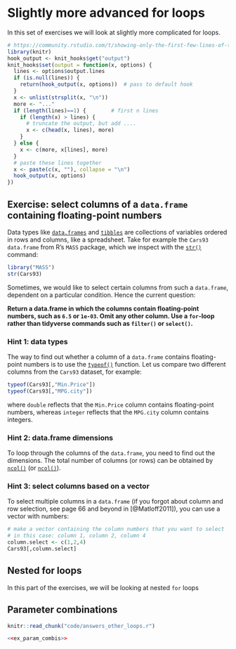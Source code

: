 # Slightly more advanced for loops
In this set of exercises we will look at slightly more complicated for loops. 

```r
# https://community.rstudio.com/t/showing-only-the-first-few-lines-of-the-results-of-a-code-chunk/6963
library(knitr)
hook_output <- knit_hooks$get("output")
knit_hooks$set(output = function(x, options) {
  lines <- options$output.lines
  if (is.null(lines)) {
    return(hook_output(x, options))  # pass to default hook
  }
  x <- unlist(strsplit(x, "\n"))
  more <- "..."
  if (length(lines)==1) {        # first n lines
    if (length(x) > lines) {
      # truncate the output, but add ....
      x <- c(head(x, lines), more)
    }
  } else {
    x <- c(more, x[lines], more)
  }
  # paste these lines together
  x <- paste(c(x, ""), collapse = "\n")
  hook_output(x, options)
})
```

## Exercise: select columns of a `data.frame` containing floating-point numbers
Data types like [`data.frames`](https://stat.ethz.ch/R-manual/R-devel/library/base/html/data.frame.html) and [`tibbles`](https://tibble.tidyverse.org/) are collections of variables ordered in rows and columns, like a spreadsheet. Take for example the `Cars93` `data.frame` from R's `MASS` package, which we inspect with the [`str()`](https://stat.ethz.ch/R-manual/R-devel/library/utils/html/str.html) command:
```r
library("MASS")
str(Cars93)
```

Sometimes, we would like to select certain columns from such a `data.frame`, dependent on a particular condition. Hence the current question:

**Return a data.frame in which the columns contain floating-point numbers, such as `6.5` or `1e-03`. Omit any other column. Use a `for`-loop rather than tidyverse commands such as `filter()` or `select()`.**

### Hint 1: data types
The way to find out whether a column of a `data.frame` contains floating-point numbers is to use the [`typeof()`](https://stat.ethz.ch/R-manual/R-devel/library/base/html/typeof.html) function. Let us compare two different columns from the `Cars93` dataset, for example: 
```r
typeof(Cars93[,"Min.Price"])
typeof(Cars93[,"MPG.city"])
```

where `double` reflects that the `Min.Price` column contains floating-point numbers, whereas `integer` reflects that the `MPG.city` column contains integers. 


### Hint 2: data.frame dimensions
To loop through the columns of the `data.frame`, you need to find out the dimensions. The total number of columns (or rows) can be obtained by [`ncol()`](https://stat.ethz.ch/R-manual/R-devel/library/base/html/nrow.html){target="_blank"} (or [`ncol()`](https://stat.ethz.ch/R-manual/R-devel/library/base/html/nrow.html){target="_blank"}).

### Hint 3: select columns based on a vector
To select multiple columns in a `data.frame` (if you forgot about column and row selection, see page 66 and beyond in [@Matloff2011]), you can use a vector with numbers:
```r
# make a vector containing the column numbers that you want to select
# in this case: column 1, column 2, column 4
column.select <- c(1,2,4)
Cars93[,column.select]
```


## Nested for loops
In this part of the exercises, we will be looking at nested `for` loops

## Parameter combinations



```r
knitr::read_chunk("code/answers_other_loops.r")
```

```r
<<ex_param_combis>>
```
